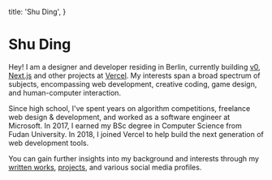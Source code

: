   title: 'Shu Ding',
}

# Shu Ding

Hey! I am a designer and developer residing in Berlin, currently building [v0](https://v0.dev), [Next.js](https://nextjs.org) and other projects at [Vercel](https://vercel.com). My interests span a broad spectrum of subjects, encompassing web development, creative coding, game design, and human-computer interaction.

Since high school, I've spent years on algorithm competitions, freelance web design & development, and worked as a software engineer at Microsoft. In 2017, I earned my BSc degree in Computer Science from Fudan University. In 2018, I joined Vercel to help build the next generation of web development tools.

You can gain further insights into my background and interests through my [written works](/posts), [projects](/projects), and various social media profiles.
